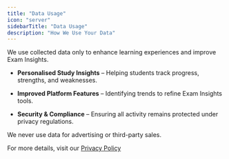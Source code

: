 ```yaml
---
title: "Data Usage"
icon: "server"
sidebarTitle: "Data Usage"
description: "How We Use Your Data"
---
```


We use collected data only to enhance learning experiences and improve Exam Insights.

* **Personalised Study Insights** – Helping students track progress, strengths, and weaknesses.

* **Improved Platform Features** – Identifying trends to refine Exam Insights tools.

* **Security & Compliance** – Ensuring all activity remains protected under privacy regulations.

We never use data for advertising or third-party sales.

For more details, visit our [Privacy Policy](https://help.exam-insights.com/policies/privacy_policy)